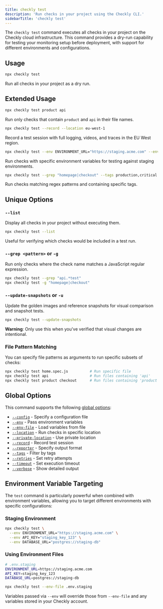```yaml
---
title: checkly test
description: 'Run checks in your project using the Checkly CLI.'
sidebarTitle: 'checkly test'
---
```


The `checkly test` command executes all checks in your project on the Checkly cloud infrastructure. This command provides a dry-run capability for testing your monitoring setup before deployment, with support for different environments and configurations.

## Usage

```bash Terminal
npx checkly test
```

Run all checks in your project as a dry run.

## Extended Usage

```bash Terminal
npx checkly test product api
```
Run only checks that contain `product` and `api` in their file names.

```bash Terminal
npx checkly test --record --location eu-west-1
```
Record a test session with full logging, videos, and traces in the EU West region.

```bash Terminal
npx checkly test --env ENVIRONMENT_URL="https://staging.acme.com" --env PASSWORD=secret123
```
Run checks with specific environment variables for testing against staging environments.

```bash Terminal
npx checkly test --grep "homepage|checkout" --tags production,critical
```
Run checks matching regex patterns and containing specific tags.

## Unique Options

### `--list`
Display all checks in your project without executing them.

```bash Terminal
npx checkly test --list
```

Useful for verifying which checks would be included in a test run.

### `--grep <pattern>` or `-g`
Run only checks where the check name matches a JavaScript regular expression.

```bash Terminal
npx checkly test --grep "api.*test"
npx checkly test -g "homepage|checkout"
```

### `--update-snapshots` or `-u`
Update the golden images and reference snapshots for visual comparison and snapshot tests.

```bash Terminal
npx checkly test --update-snapshots
```

**Warning**: Only use this when you've verified that visual changes are intentional.

### File Pattern Matching
You can specify file patterns as arguments to run specific subsets of checks:

```bash Terminal
npx checkly test home.spec.js          # Run specific file
npx checkly test api                   # Run files containing 'api'
npx checkly test product checkout      # Run files containing 'product' OR 'checkout'
```

## Global Options

This command supports the following [global options](/cli-reference/global-options):

- [`--config`](/cli-reference/global-options#config-or-c) - Specify a configuration file
- [`--env`](/cli-reference/global-options#env-keyvalue-or-e) - Pass environment variables
- [`--env-file`](/cli-reference/global-options#env-file) - Load variables from file
- [`--location`](/cli-reference/global-options#location-location-or-l) - Run checks in specific location
- [`--private-location`](/cli-reference/global-options#private-location-private-location-id) - Use private location
- [`--record`](/cli-reference/global-options#record) - Record test session
- [`--reporter`](/cli-reference/global-options#reporter-or-r) - Specify output format
- [`--tags`](/cli-reference/global-options#tags-or-t) - Filter by tags
- [`--retries`](/cli-reference/global-options#retries) - Set retry attempts
- [`--timeout`](/cli-reference/global-options#timeout) - Set execution timeout
- [`--verbose`](/cli-reference/global-options#verbose-or-v) - Show detailed output

## Environment Variable Targeting

The `test` command is particularly powerful when combined with environment variables, allowing you to target different environments with specific configurations:

### Staging Environment
```bash Terminal
npx checkly test \
  --env ENVIRONMENT_URL="https://staging.acme.com" \
  --env API_KEY="staging_key_123" \
  --env DATABASE_URL="postgres://staging-db"
```

### Using Environment Files
```bash Terminal    
# .env.staging
ENVIRONMENT_URL=https://staging.acme.com
API_KEY=staging_key_123
DATABASE_URL=postgres://staging-db

npx checkly test --env-file .env.staging
```

Variables passed via `--env` will override those from `--env-file` and any variables stored in your Checkly account. 